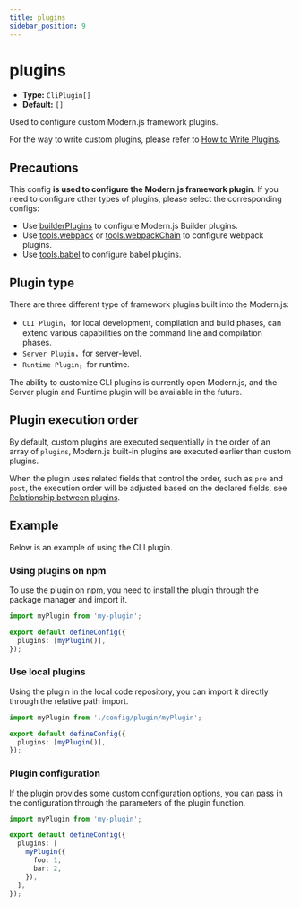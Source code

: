 ```yaml
---
title: plugins
sidebar_position: 9
---
```

# plugins

- **Type:** `CliPlugin[]`
- **Default:** `[]`

Used to configure custom Modern.js framework plugins.

For the way to write custom plugins, please refer to [How to Write Plugins](/guides/topic-detail/framework-plugin/implement).

## Precautions

This config **is used to configure the Modern.js framework plugin**. If you need to configure other types of plugins, please select the corresponding configs:

- Use [builderPlugins](/configure/app/builder-plugins) to configure Modern.js Builder plugins.
- Use [tools.webpack](/configure/app/tools/webpack) or [tools.webpackChain](/configure/app/tools/webpack-chain) to configure webpack plugins.
- Use [tools.babel](/configure/app/tools/babel) to configure babel plugins.

## Plugin type

There are three different type of framework plugins built into the Modern.js:

- `CLI Plugin`，for local development, compilation and build phases, can extend various capabilities on the command line and compilation phases.
- `Server Plugin`，for server-level.
- `Runtime Plugin`，for runtime.

The ability to customize CLI plugins is currently open Modern.js, and the Server plugin and Runtime plugin will be available in the future.

## Plugin execution order

By default, custom plugins are executed sequentially in the order of an array of `plugins`, Modern.js built-in plugins are executed earlier than custom plugins.

When the plugin uses related fields that control the order, such as `pre` and `post`, the execution order will be adjusted based on the declared fields, see [Relationship between plugins](/guides/topic-detail/framework-plugin/relationship).

## Example

Below is an example of using the CLI plugin.

### Using plugins on npm

To use the plugin on npm, you need to install the plugin through the package manager and import it.

```ts title="modern.config.ts"
import myPlugin from 'my-plugin';

export default defineConfig({
  plugins: [myPlugin()],
});
```

### Use local plugins

Using the plugin in the local code repository, you can import it directly through the relative path import.

```ts title="modern.config.ts"
import myPlugin from './config/plugin/myPlugin';

export default defineConfig({
  plugins: [myPlugin()],
});
```

### Plugin configuration

If the plugin provides some custom configuration options, you can pass in the configuration through the parameters of the plugin function.

```ts title="modern.config.ts"
import myPlugin from 'my-plugin';

export default defineConfig({
  plugins: [
    myPlugin({
      foo: 1,
      bar: 2,
    }),
  ],
});
```
